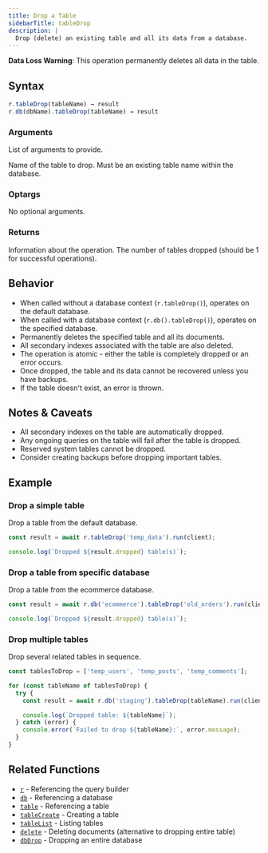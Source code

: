 ```yaml
---
title: Drop a Table
sidebarTitle: tableDrop
description: |
  Drop (delete) an existing table and all its data from a database.
---
```



<Danger>**Data Loss Warning**: This operation permanently deletes all data in the table.</Danger>

## Syntax

<CodeGroup>

```ts TypeScript
r.tableDrop(tableName) → result
r.db(dbName).tableDrop(tableName) → result
```

</CodeGroup>

### Arguments

List of arguments to provide.

<ParamField body="tableName" type="string" required>
  Name of the table to drop. Must be an existing table name within the database.
</ParamField>

### Optargs

No optional arguments.

### Returns

<ResponseField name="result" type="object">
  Information about the operation.

  <Expandable title="properties">
    <ResponseField name="dropped" type="number">
      The number of tables dropped (should be 1 for successful operations).
    </ResponseField>
  </Expandable>
</ResponseField>

## Behavior

- When called without a database context (`r.tableDrop()`), operates on the default database.
- When called with a database context (`r.db().tableDrop()`), operates on the specified database.
- Permanently deletes the specified table and all its documents.
- All secondary indexes associated with the table are also deleted.
- The operation is atomic - either the table is completely dropped or an error occurs.
- Once dropped, the table and its data cannot be recovered unless you have backups.
- If the table doesn't exist, an error is thrown.

## Notes & Caveats

- All secondary indexes on the table are automatically dropped.
- Any ongoing queries on the table will fail after the table is dropped.
- Reserved system tables cannot be dropped.
- Consider creating backups before dropping important tables.

## Example

### Drop a simple table

Drop a table from the default database.

<CodeGroup>

```ts TypeScript
const result = await r.tableDrop('temp_data').run(client);

console.log(`Dropped ${result.dropped} table(s)`);
```

</CodeGroup>

### Drop a table from specific database

Drop a table from the ecommerce database.

<CodeGroup>

```ts TypeScript
const result = await r.db('ecommerce').tableDrop('old_orders').run(client);

console.log(`Dropped ${result.dropped} table(s)`);
```

</CodeGroup>

### Drop multiple tables

Drop several related tables in sequence.

<CodeGroup>

```ts TypeScript
const tablesToDrop = ['temp_users', 'temp_posts', 'temp_comments'];

for (const tableName of tablesToDrop) {
  try {
    const result = await r.db('staging').tableDrop(tableName).run(client);

    console.log(`Dropped table: ${tableName}`);
  } catch (error) {
    console.error(`Failed to drop ${tableName}:`, error.message);
  }
}
```

</CodeGroup>

## Related Functions

- [`r`](/sdk/r-root) - Referencing the query builder
- [`db`](/sdk/db) - Referencing a database
- [`table`](/sdk/table) - Referencing a table
- [`tableCreate`](/sdk/table-create) - Creating a table
- [`tableList`](/sdk/table-list) - Listing tables
- [`delete`](/sdk/delete) - Deleting documents (alternative to dropping entire table)
- [`dbDrop`](/sdk/db-drop) - Dropping an entire database

<DocumentationFooter />
